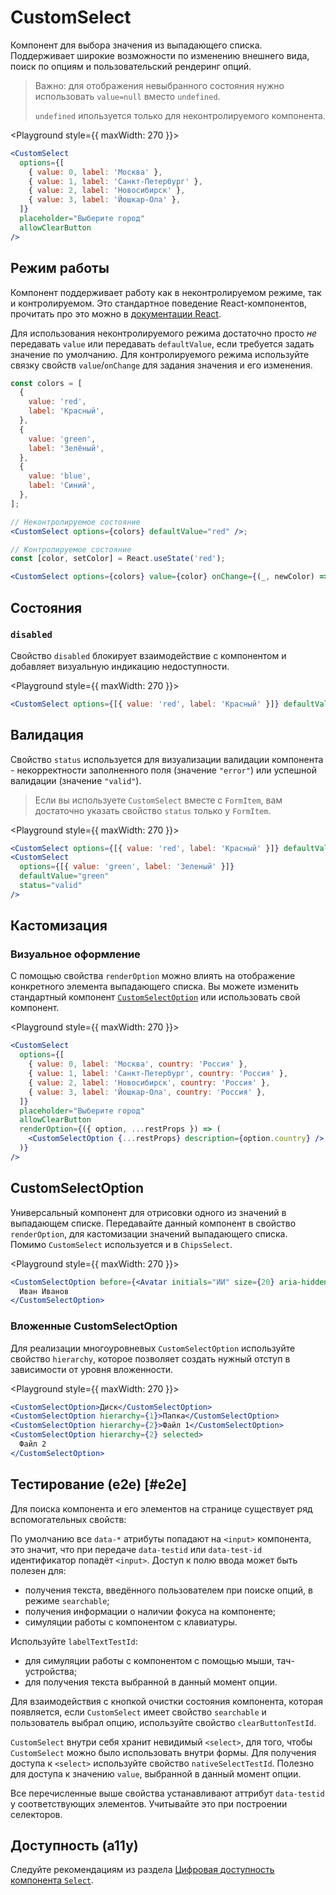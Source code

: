 <Overview>

# CustomSelect

Компонент для выбора значения из выпадающего списка.
Поддерживает широкие возможности по изменению внешнего вида, поиск по опциям и пользовательский рендеринг опций.

</Overview>

> Важно: для отображения невыбранного состояния нужно использовать `value=null` вместо `undefined`.
>
> `undefined` ипользуется только для неконтролируемого компонента.

<Playground style={{ maxWidth: 270 }}>
  ```jsx
  <CustomSelect
    options={[
      { value: 0, label: 'Москва' },
      { value: 1, label: 'Санкт-Петербург' },
      { value: 2, label: 'Новосибирск' },
      { value: 3, label: 'Йошкар-Ола' },
    ]}
    placeholder="Выберите город"
    allowClearButton
  />
  ```
</Playground>

## Режим работы

Компонент поддерживает работу как в неконтролируемом режиме, так и контролируемом. Это стандартное поведение
React-компонентов, прочитать про это можно в [документации React](https://react.dev/reference/react-dom/components/input#controlling-an-input-with-a-state-variable).

Для использования неконтролируемого режима достаточно просто _не_ передавать `value` или передавать `defaultValue`, если
требуется задать значение по умолчанию.
Для контролируемого режима используйте связку свойств `value`/`onChange` для задания значения и его изменения.

```jsx
const colors = [
  {
    value: 'red',
    label: 'Красный',
  },
  {
    value: 'green',
    label: 'Зелёный',
  },
  {
    value: 'blue',
    label: 'Синий',
  },
];

// Неконтролируемое состояние
<CustomSelect options={colors} defaultValue="red" />;

// Контролируемое состояние
const [color, setColor] = React.useState('red');

<CustomSelect options={colors} value={color} onChange={(_, newColor) => setColor(newColor)} />;
```

## Состояния

### `disabled`

Свойство `disabled` блокирует взаимодействие с компонентом и добавляет визуальную индикацию недоступности.

<Playground style={{ maxWidth: 270 }}>
  ```jsx
  <CustomSelect options={[{ value: 'red', label: 'Красный' }]} defaultValue="red" disabled />
  ```
</Playground>

## Валидация

Свойство `status` используется для визуализации валидации компонента - некорректности заполненного поля (значение `"error"`)
или успешной валидации (значение `"valid"`).

> Если вы используете `CustomSelect` вместе с `FormItem`, вам достаточно указать свойство `status` только у `FormItem`.

<Playground style={{ maxWidth: 270 }}>
  ```jsx
  <CustomSelect options={[{ value: 'red', label: 'Красный' }]} defaultValue="red" status="error" />
  <CustomSelect
    options={[{ value: 'green', label: 'Зеленый' }]}
    defaultValue="green"
    status="valid"
  />
  ```
</Playground>

## Кастомизация

### Визуальное оформление

С помощью свойства `renderOption` можно влиять на отображение конкретного элемента выпадающего списка.
Вы можете изменить стандартный компонент [`CustomSelectOption`](#customselectoption) или использовать свой компонент.

<Playground style={{ maxWidth: 270 }}>
  ```jsx
  <CustomSelect
    options={[
      { value: 0, label: 'Москва', country: 'Россия' },
      { value: 1, label: 'Санкт-Петербург', country: 'Россия' },
      { value: 2, label: 'Новосибирск', country: 'Россия' },
      { value: 3, label: 'Йошкар-Ола', country: 'Россия' },
    ]}
    placeholder="Выберите город"
    allowClearButton
    renderOption={({ option, ...restProps }) => (
      <CustomSelectOption {...restProps} description={option.country} />
    )}
  />
  ```
</Playground>

## CustomSelectOption

Универсальный компонент для отрисовки одного из значений в выпадающем списке.
Передавайте данный компонент в свойство `renderOption`, для кастомизации значений выпадающего списка.
Помимо `CustomSelect` используется и в `ChipsSelect`.

<Playground style={{ maxWidth: 270 }}>
  ```jsx
  <CustomSelectOption before={<Avatar initials="ИИ" size={20} aria-hidden />} after={<Icon16Pin />}>
    Иван Иванов
  </CustomSelectOption>
  ```
</Playground>

### Вложенные CustomSelectOption

Для реализации многоуровневых `CustomSelectOption` используйте свойство `hierarchy`,
которое позволяет создать нужный отступ в зависимости от уровня вложенности.

<Playground style={{ maxWidth: 270 }}>
  ```jsx
  <CustomSelectOption>Диск</CustomSelectOption>
  <CustomSelectOption hierarchy={1}>Папка</CustomSelectOption>
  <CustomSelectOption hierarchy={2}>Файл 1</CustomSelectOption>
  <CustomSelectOption hierarchy={2} selected>
    Файл 2
  </CustomSelectOption>
  ```
</Playground>

## Тестирование (e2e) [#e2e]

Для поиска компонента и его элементов на странице cуществует ряд вспомогательных свойств:

По умолчанию все `data-*` атрибуты попадают на `<input>` компонента, это значит, что при передаче
`data-testid` или `data-test-id` идентификатор попадёт `<input>`.
Доступ к полю ввода может быть полезен для:

- получения текста, введённого пользователем при поиске опций, в режиме `searchable`;
- получения информации о наличии фокуса на компоненте;
- симуляции работы с компонентом с клавиатуры.

Используйте `labelTextTestId`:

- для симуляции работы с компонентом с помощью мыши, тач-устройства;
- для получения текста выбранной в данный момент опции.

Для взаимодействия с кнопкой очистки состояния компонента, которая появляется,
если `CustomSelect` имеет свойство `searchable` и пользователь выбрал опцию, используйте свойство `clearButtonTestId`.

`CustomSelect` внутри себя хранит невидимый `<select>`, для того, чтобы `CustomSelect` можно было использовать внутри формы.
Для получения доступа к `<select>` используйте свойство `nativeSelectTestId`. Полезно для доступа к значению `value`,
выбранной в данный момент опции.

Все перечисленные выше свойства устанавливают аттрибут `data-testid` у соответствующих элементов. Учитывайте это при построении селекторов.

## Доступность (a11y)

Следуйте рекомендациям из раздела [Цифровая доступность компонента `Select`](/components/select#a11y).
